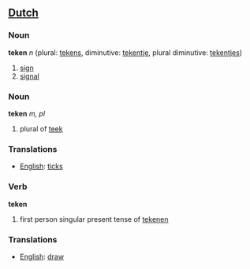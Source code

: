 ==[[Dutch]]==
===Noun===

'''teken''' ''n'' (plural: [[tekens]], diminutive: [[tekentje]], plural diminutive: [[tekentjes]])

# [[sign]]
# [[signal]]

===Noun===

'''teken''' ''m, pl''

# plural of [[teek]]

===Translations===
*[[English]]: [[ticks]]

===Verb===

'''teken'''

# first person singular present tense of [[tekenen]]

===Translations===
*[[English]]: [[draw]]